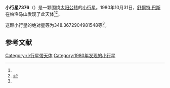{{Infobox planet
| bgcolour = #FFFFC0
| name = 7376 Jefftaylor
| symbol = 
| image = 
| caption = 
| discovery = yes
| discovery_ref = 
| discoverer = [[舒爾特·巴斯|舒爾特·巴斯]]
| discovery_site = [[帕洛马山|帕洛马山]] 
| discovered = 1980年10月31日
| designations = yes
| mp_name = 
| named_after = 
| alt_names = 1980 UU1/ 1949 QE1 / 1972 QG / 1976 SD4 / 1980 TG12 / 1982 BR12 / 1990 EU7
| mp_category = [[主带小行星|主带小行星]]
| orbit_ref = <ref name="a">[http://ssd.jpl.nasa.gov/sbdb.cgi?sstr=7376 7376 Jefftaylor] {{Wayback|url=http://ssd.jpl.nasa.gov/sbdb.cgi?sstr=7376 |date=20201124024116 }}，小行星數據庫瀏覽器（JPL Small-Body Database Browser）－[[美国国家航空航天局|美国国家航空航天局]]喷气推进实验室</ref>
| epoch = 2456400.5 (2013年4月18日更新)
| aphelion = {{convert|2.887592591962462|AU|km|3|abbr=on|lk=out}}
| perihelion = {{convert|2.000240626951697|AU|km|3|abbr=on}}
| semimajor = {{convert|2.44391660945708|AU|km|3|abbr=on}}
| eccentricity = 0.181543012
| period = 1395.494089 [[日|日]]<br />3.82[[儒略年|儒略年]]
| avg_speed = 
| inclination = 1.969290420578712
| asc_node = 314.6309082827187
| mean_anomaly = 
| arg_peri = 348.3672904981548
| satellites = 
| physical_characteristics = yes
| dimensions = 
| mass = 
| density = 
| surface_grav = 
| escape_velocity = 
| sidereal_day = 
| axial_tilt = 
| pole_ecliptic_lat = 
| pole_ecliptic_lon = 
| albedo = 
| temperatures= 
| temp_name1 = 
| mean_temp_1 = 
| max_temp_1 = 
| temp_name2 = 
| max_temp_2 = 
| spectral_type = 
| abs_magnitude = 348.3672904981548
}}

'''小行星7376'''（{{lang-en|7376 Jefftaylor}}）是一颗围绕[[太阳|太阳]][[公转|公转]]的[[小行星|小行星]]。1980年10月31日，[[舒爾特·巴斯|舒爾特·巴斯]]在帕洛马山发现了此天体<ref name="a" /><ref>{{cite news|title=小行星列表|url=http://cfa-www.harvard.edu/iau/lists/NumberedMPs.txt|accessdate=2013-07-08|newspaper=哈佛大学|archive-date=2008-05-17|archive-url=https://web.archive.org/web/20080517010638/http://cfa-www.harvard.edu/iau/lists/NumberedMPs.txt|dead-url=no}}</ref>。

这颗小行星的[[绝对星等|绝对星等]]为348.3672904981548等<ref name="a" />。

==参考文献==
{{reflist}}
{{Minor Planet Number|[[小行星7375|小行星7375]]|[[小行星7377|小行星7377]]}}

{{小天体}}

[[Category:小行星带天体|Category:小行星带天体]]
[[Category:1980年发现的小行星|Category:1980年发现的小行星]]

{{asteroid-stub}}